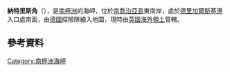 {{Coord|54|51|S|35|56|W||display=title}}

'''納特里斯角'''（{{lang-de|Nattriss Head}}），是[[南極洲|南極洲]]的海岬，位於[[南喬治亞島|南喬治亞島]]東南岸，處於[[德里加爾斯基港|德里加爾斯基港]]入口處南面，由[[德國|德國]]探險隊繪入地圖，現時由[[英國海外領土|英國海外領土]]管轄。

==參考資料==
{{usgs-gazetteer}}

{{Antarctica-geo-stub}}
[[Category:南極洲海岬|Category:南極洲海岬]]